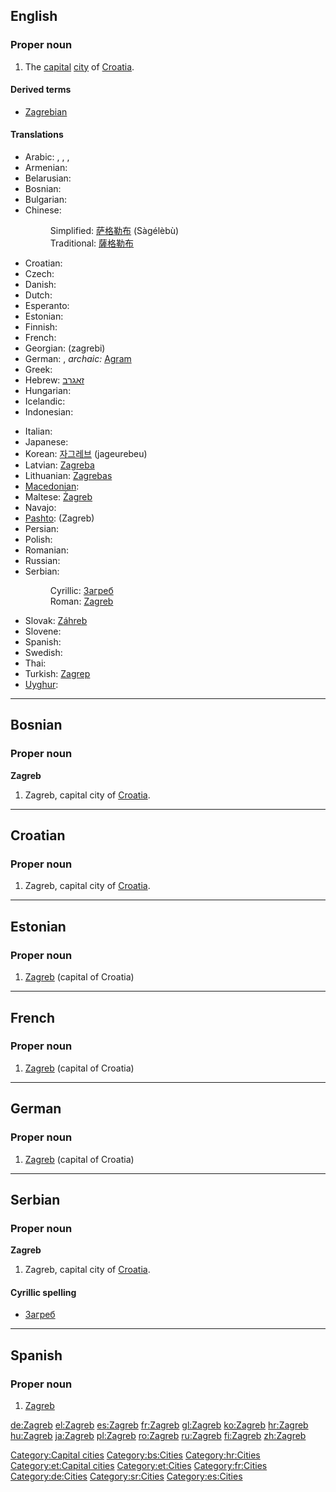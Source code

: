{{wikipedia}}
==English==

===Proper noun===
{{infl|en|proper noun}}

# The [[capital]] [[city]] of [[Croatia]].

====Derived terms====
* [[Zagrebian]]

====Translations====
{{trans-top|capital of Croatia}}
* Arabic: {{Arab|[[زاجرب]]}}, {{Arab|[[زاغرب]]}}, {{Arab|[[زجرب]]}}, {{Arab|[[زغرب]]}}
* Armenian: {{t-|hy|Զագրեբ|tr=Zagreb|xs=Armenian}}
* Belarusian: {{t-|be|Загрэб|m|xs=Belarusian}}
* Bosnian: {{t-|bs|Zagreb|m}}
* Bulgarian: {{t-|bg|Загреб|m}}
* Chinese:
*: Simplified: [[萨格勒布]] (Sàgélèbù)
*: Traditional: [[薩格勒布]]
* Croatian: {{t+|hr|Zagreb|m}}
* Czech: {{t-|cs|Záhřeb|m}}
* Danish: {{t-|da|Zagreb}}
* Dutch: {{t-|nl|Zagreb}}
* Esperanto: {{t-|eo|Zagrebo|xs=Esperanto}}
* Estonian: {{t-|et|Zagreb}}
* Finnish: {{t+|fi|Zagreb}}
* French: {{t+|fr|Zagreb}}
* Georgian: {{t-|ka|ზაგრები|sc=Geor|xs=Georgian}} (zagrebi)
* German: {{t+|de|Zagreb|n}}, ''archaic:'' [[Agram]]
* Greek: {{t+|el|Ζάγκρεμπ|tr=Zágkreb}}
* Hebrew: [[זאגרב]]
* Hungarian: {{t+|hu|Zágráb}}
* Icelandic: {{t|is|Sagreb|f}}
* Indonesian: {{t-|id|Zagreb|xs=Indonesian}}
{{trans-mid}}
* Italian: {{t+|it|Zagabria}}
* Japanese: {{t+|ja|ザグレブ|tr=Zagurebu}}
* Korean: [[자그레브]] (jageurebeu)
* Latvian: [[Zagreba]]
* Lithuanian: [[Zagrebas]]
* [[Macedonian]]: {{t-|mk|Загреб|m|tr=Zágreb|xs=Macedonian}}
* Maltese: [[Żagreb]]
* Navajo: {{tø|nv|Záágweb}}
* [[Pashto]]: {{ps-Arab|[[زاګرېب]]}} (Zagreb)
* Persian: {{t-|fa|زاگرب|tr=Zagreb|xs=Persian}}
* Polish: {{t+|pl|Zagrzeb|m}}
* Romanian: {{t+|ro|Zagreb}}
* Russian: {{t-|ru|Загреб|m}}
* Serbian:
*: Cyrillic: [[Загреб#Serbian|Загреб]] {{m}}
*: Roman: [[Zagreb#Serbian|Zagreb]] {{m}}
* Slovak: [[Záhreb]]
* Slovene: {{t-|sl|Zagreb}}
* Spanish: {{t+|es|Zagreb}}
* Swedish: {{t-|sv|Zagreb}}
* Thai: {{Thai|[[ซาเกร็บ]]}}
* Turkish: [[Zagrep]]
* [[Uyghur]]: {{ug-Arab|[[زاگرېب]]}}
{{trans-bottom}}

[[Category:Capital cities]]

----

==Bosnian==
{{wikipedia|lang=bs}}

===Proper noun===
'''Zagreb''' {{m}}

# Zagreb, capital city of [[Croatia]].

[[Category:bs:Cities]]

----

==Croatian==
{{wikipedia|lang=hr}}

===Proper noun===
{{infl|hr|proper noun|g=m}}

# Zagreb, capital city of [[Croatia]].

[[Category:hr:Cities]]

----

==Estonian==
{{wikipedia|lang=et}}

===Proper noun===
{{infl|et|proper noun}}

# [[#English|Zagreb]] (capital of Croatia)

[[Category:et:Capital cities]]
[[Category:et:Cities]]

----

==French==
{{wikipedia|lang=fr}}

===Proper noun===
{{infl|fr|proper noun}}

# [[#English|Zagreb]] (capital of Croatia)

[[Category:fr:Cities]]

----

==German==
{{wikipedia|lang=de}}

===Proper noun===
{{infl|de|proper noun|g=n}}

# [[#English|Zagreb]] (capital of Croatia)

[[Category:de:Cities]]

----

==Serbian==
{{wikipedia|lang=sr}}

===Proper noun===
'''Zagreb''' {{m}}

# Zagreb, capital city of [[Croatia]].

====Cyrillic spelling====
* [[Загреб#Serbian|Загреб]]

[[Category:sr:Cities]]

----

==Spanish==

===Proper noun===
{{es-proper noun|m}}

# [[#English|Zagreb]]

[[Category:es:Cities]]

[[de:Zagreb]]
[[el:Zagreb]]
[[es:Zagreb]]
[[fr:Zagreb]]
[[gl:Zagreb]]
[[ko:Zagreb]]
[[hr:Zagreb]]
[[hu:Zagreb]]
[[ja:Zagreb]]
[[pl:Zagreb]]
[[ro:Zagreb]]
[[ru:Zagreb]]
[[fi:Zagreb]]
[[zh:Zagreb]]